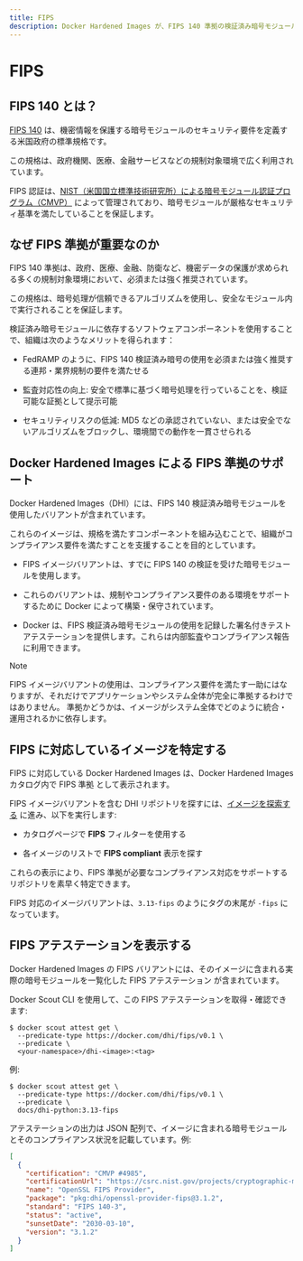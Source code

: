 ```yaml
---
title: FIPS
description: Docker Hardened Images が、FIPS 140 準拠の検証済み暗号モジュールを通じて、組織のコンプライアンス要件への対応を支援する方法を学びましょう。
---
```


# FIPS

## FIPS 140 とは？

[FIPS 140](https://csrc.nist.gov/publications/detail/fips/140/3/final) は、機密情報を保護する暗号モジュールのセキュリティ要件を定義する米国政府の標準規格です。

この規格は、政府機関、医療、金融サービスなどの規制対象環境で広く利用されています。

FIPS 認証は、[NIST（米国国立標準技術研究所）による暗号モジュール認証プログラム（CMVP）](https://csrc.nist.gov/projects/cryptographic-module-validation-program) によって管理されており、暗号モジュールが厳格なセキュリティ基準を満たしていることを保証します。

## なぜ FIPS 準拠が重要なのか

FIPS 140 準拠は、政府、医療、金融、防衛など、機密データの保護が求められる多くの規制対象環境において、必須または強く推奨されています。

この規格は、暗号処理が信頼できるアルゴリズムを使用し、安全なモジュール内で実行されることを保証します。

検証済み暗号モジュールに依存するソフトウェアコンポーネントを使用することで、組織は次のようなメリットを得られます：

- FedRAMP のように、FIPS 140 検証済み暗号の使用を必須または強く推奨する連邦・業界規制の要件を満たせる

- 監査対応性の向上: 安全で標準に基づく暗号処理を行っていることを、検証可能な証拠として提示可能

- セキュリティリスクの低減: MD5 などの承認されていない、または安全でないアルゴリズムをブロックし、環境間での動作を一貫させられる

## Docker Hardened Images による FIPS 準拠のサポート

Docker Hardened Images（DHI）には、FIPS 140 検証済み暗号モジュールを使用したバリアントが含まれています。

これらのイメージは、規格を満たすコンポーネントを組み込むことで、組織がコンプライアンス要件を満たすことを支援することを目的としています。

- FIPS イメージバリアントは、すでに FIPS 140 の検証を受けた暗号モジュールを使用します。

- これらのバリアントは、規制やコンプライアンス要件のある環境をサポートするために Docker によって構築・保守されています。

- Docker は、FIPS 検証済み暗号モジュールの使用を記録した署名付きテストアテステーションを提供します。これらは内部監査やコンプライアンス報告に利用できます。

> [!NOTE]
>
> FIPS イメージバリアントの使用は、コンプライアンス要件を満たす一助にはなりますが、それだけでアプリケーションやシステム全体が完全に準拠するわけではありません。
> 準拠かどうかは、イメージがシステム全体でどのように統合・運用されるかに依存します。

## FIPS に対応しているイメージを特定する

FIPS に対応している Docker Hardened Images は、Docker Hardened Images カタログ内で FIPS 準拠 として表示されます。

FIPS イメージバリアントを含む DHI リポジトリを探すには、[イメージを探索する](/dhi/how-to/explore) に進み、以下を実行します:

- カタログページで **FIPS** フィルターを使用する

- 各イメージのリストで **FIPS compliant** 表示を探す

これらの表示により、FIPS 準拠が必要なコンプライアンス対応をサポートするリポジトリを素早く特定できます。

FIPS 対応のイメージバリアントは、`3.13-fips` のようにタグの末尾が `-fips` になっています。

## FIPS アテステーションを表示する

Docker Hardened Images の FIPS バリアントには、そのイメージに含まれる実際の暗号モジュールを一覧化した FIPS アテステーション が含まれています。

Docker Scout CLI を使用して、この FIPS アテステーションを取得・確認できます:

```shell
$ docker scout attest get \
  --predicate-type https://docker.com/dhi/fips/v0.1 \
  --predicate \
  <your-namespace>/dhi-<image>:<tag>
```

例:

```shell
$ docker scout attest get \
  --predicate-type https://docker.com/dhi/fips/v0.1 \
  --predicate \
  docs/dhi-python:3.13-fips
```

アテステーションの出力は JSON 配列で、イメージに含まれる暗号モジュールとそのコンプライアンス状況を記載しています。例:

```json
[
  {
    "certification": "CMVP #4985",
    "certificationUrl": "https://csrc.nist.gov/projects/cryptographic-module-validation-program/certificate/4985",
    "name": "OpenSSL FIPS Provider",
    "package": "pkg:dhi/openssl-provider-fips@3.1.2",
    "standard": "FIPS 140-3",
    "status": "active",
    "sunsetDate": "2030-03-10",
    "version": "3.1.2"
  }
]
```
